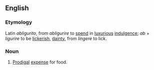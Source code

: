 {{rfv}}
==English==

===Etymology===
Latin ''abligurito'', from ''abligurire'' to [[spend]] in [[luxurious]] [[indulgence]]; ''ab'' + ''ligurire'' to be [[lickerish]], [[dainty]], from ''lingere'' to lick.

===Noun===
{{en-noun}}

# {{obsolete}} [[prodigal|Prodigal]] [[expense]] for food.